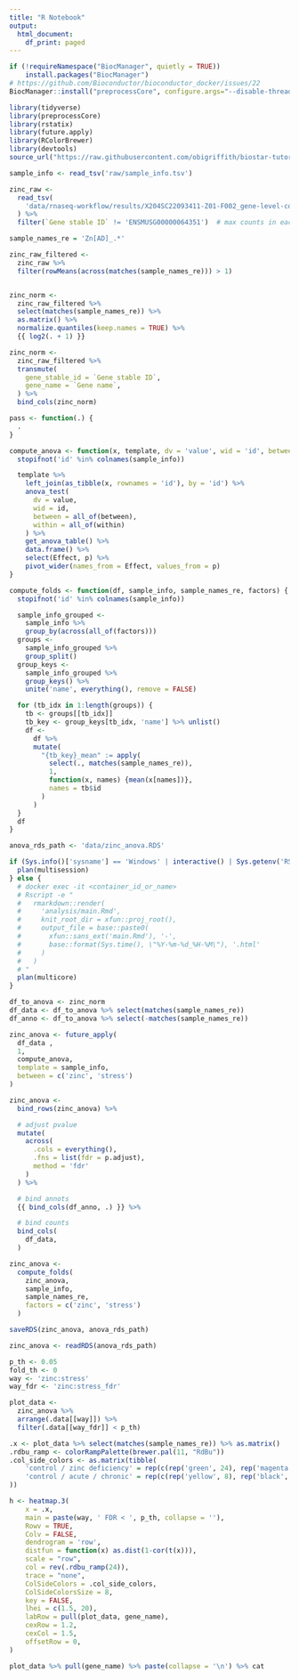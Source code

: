 ```yaml
---
title: "R Notebook"
output:
  html_document:
    df_print: paged
---
```


```r
if (!requireNamespace("BiocManager", quietly = TRUE))
    install.packages("BiocManager")
# https://github.com/Bioconductor/bioconductor_docker/issues/22
BiocManager::install("preprocessCore", configure.args="--disable-threading")
```

```r
library(tidyverse)
library(preprocessCore)
library(rstatix)
library(future.apply)
library(RColorBrewer)
library(devtools)
source_url("https://raw.githubusercontent.com/obigriffith/biostar-tutorials/master/Heatmaps/heatmap.3.R")
```

```r
sample_info <- read_tsv('raw/sample_info.tsv')

zinc_raw <-
  read_tsv(
    'data/rnaseq-workflow/results/X204SC22093411-Z01-F002_gene-level-counts-annotated.tsv'
  ) %>%
  filter(`Gene stable ID` != 'ENSMUSG00000064351')  # max counts in each sample
```

```r
sample_names_re = 'Zn[AD]_.*'

zinc_raw_filtered <-
  zinc_raw %>%
  filter(rowMeans(across(matches(sample_names_re))) > 1)


zinc_norm <-
  zinc_raw_filtered %>%
  select(matches(sample_names_re)) %>%
  as.matrix() %>%
  normalize.quantiles(keep.names = TRUE) %>%
  {{ log2(. + 1) }}

zinc_norm <-
  zinc_raw_filtered %>%
  transmute(
    gene_stable_id = `Gene stable ID`,
    gene_name = `Gene name`,
  ) %>%
  bind_cols(zinc_norm)
```

```r
pass <- function(.) {
  .
}

compute_anova <- function(x, template, dv = 'value', wid = 'id', between = NULL, within = NULL) {
  stopifnot('id' %in% colnames(sample_info))

  template %>%
    left_join(as_tibble(x, rownames = 'id'), by = 'id') %>%
    anova_test(
      dv = value,
      wid = id,
      between = all_of(between),
      within = all_of(within)
    ) %>%
    get_anova_table() %>%
    data.frame() %>%
    select(Effect, p) %>%
    pivot_wider(names_from = Effect, values_from = p)
}

compute_folds <- function(df, sample_info, sample_names_re, factors) {
  stopifnot('id' %in% colnames(sample_info))

  sample_info_grouped <-
    sample_info %>%
    group_by(across(all_of(factors)))
  groups <-
    sample_info_grouped %>%
    group_split()
  group_keys <-
    sample_info_grouped %>%
    group_keys() %>%
    unite('name', everything(), remove = FALSE)

  for (tb_idx in 1:length(groups)) {
    tb <- groups[[tb_idx]]
    tb_key <- group_keys[tb_idx, 'name'] %>% unlist()
    df <-
      df %>%
      mutate(
        "{tb_key}_mean" := apply(
          select(., matches(sample_names_re)),
          1,
          function(x, names) {mean(x[names])},
          names = tb$id
        )
      )
  }
  df
}
```

```r
anova_rds_path <- 'data/zinc_anova.RDS'

if (Sys.info()['sysname'] == 'Windows' | interactive() | Sys.getenv('RSTUDIO') == '1') {
  plan(multisession)
} else {
  # docker exec -it <container_id_or_name>
  # Rscript -e "
  #   rmarkdown::render(
  #     'analysis/main.Rmd',
  #     knit_root_dir = xfun::proj_root(),
  #     output_file = base::paste0(
  #       xfun::sans_ext('main.Rmd'), '-',
  #       base::format(Sys.time(), \"%Y-%m-%d_%H-%M\"), '.html'
  #     )
  #   )
  # "
  plan(multicore)
}

df_to_anova <- zinc_norm
df_data <- df_to_anova %>% select(matches(sample_names_re))
df_anno <- df_to_anova %>% select(-matches(sample_names_re))

zinc_anova <- future_apply(
  df_data ,
  1,
  compute_anova,
  template = sample_info,
  between = c('zinc', 'stress')
)

zinc_anova <-
  bind_rows(zinc_anova) %>%

  # adjust pvalue
  mutate(
    across(
      .cols = everything(),
      .fns = list(fdr = p.adjust),
      method = 'fdr'
    )
  ) %>%

  # bind annots
  {{ bind_cols(df_anno, .) }} %>%

  # bind counts
  bind_cols(
    df_data,
  )
```

```r
zinc_anova <-
  compute_folds(
    zinc_anova,
    sample_info,
    sample_names_re,
    factors = c('zinc', 'stress')
  )
```

```r
saveRDS(zinc_anova, anova_rds_path)
```

```r
zinc_anova <- readRDS(anova_rds_path)

p_th <- 0.05
fold_th <- 0
way <- 'zinc:stress'
way_fdr <- 'zinc:stress_fdr'

plot_data <-
  zinc_anova %>%
  arrange(.data[[way]]) %>%
  filter(.data[[way_fdr]] < p_th)
```

```r
.x <- plot_data %>% select(matches(sample_names_re)) %>% as.matrix()
.rdbu_ramp <- colorRampPalette(brewer.pal(11, "RdBu"))
.col_side_colors <- as.matrix(tibble(
    'control / zinc deficiency' = rep(c(rep('green', 24), rep('magenta', 24)), 1),
    'control / acute / chronic' = rep(c(rep('yellow', 8), rep('black', 8), rep('blue', 8)), 2),
))

h <- heatmap.3(
    x = .x,
    main = paste(way, ' FDR < ', p_th, collapse = ''),
    Rowv = TRUE,
    Colv = FALSE,
    dendrogram = 'row',
    distfun = function(x) as.dist(1-cor(t(x))),
    scale = "row",
    col = rev(.rdbu_ramp(24)),
    trace = "none",
    ColSideColors = .col_side_colors,
    ColSideColorsSize = 8,
    key = FALSE,
    lhei = c(1.5, 20),
    labRow = pull(plot_data, gene_name),
    cexRow = 1.2,
    cexCol = 1.5,
    offsetRow = 0,
)
```

```r
plot_data %>% pull(gene_name) %>% paste(collapse = '\n') %>% cat
```
